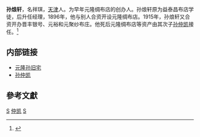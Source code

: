 '''孙烺轩'''，名祥琪，[[天津|天津]]人。为早年元隆绸布店的创办人。孙烺轩原为益泰昌布店学徒，后升任经理，1896年，他与别人合资开设元隆绸布店。1915年，孙烺轩又合资开办晋丰银号、元裕和元聚纱布庄。他死后元隆绸布店等资产由其次子[[孙仲凯|孙仲凯]]接任。<ref>{{Cite web |url=http://www.chinaunix.net/jh/31/761837.html |title=天津近代名人故居 |access-date=2010-01-22 |archive-date=2011-05-25 |archive-url=https://web.archive.org/web/20110525045405/http://www.chinaunix.net/jh/31/761837.html |dead-url=yes }}</ref>
 
== 内部链接 ==
*[[元隆孙旧宅|元隆孙旧宅]]
*[[孙仲凯|孙仲凯]]

==參考文獻==
<div class="references-small">
<references />
</div>

[[Category:中国企业家|S]]
[[Category:孙姓|仲凯]]
[[Category:天津人|S]]